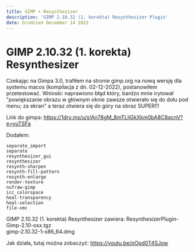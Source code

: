 ```yaml
---
title: GIMP + Resynthesizer
description: 'GIMP 2.10.32 (1. korekta) Resynthesizer Plugin'
date: Grudzień December 14 2022
---
```


# GIMP 2.10.32 (1. korekta) Resynthesizer

Czekając na Gimpa 3.0, trafiłem na stronie gimp.org na nową wersję dla systemu macos (kompilacja z dn. 02-12-2022), postanowiłem przetestować.
Wnioski: naprawiono błąd który, bardzo mnie irytował
"powiększanie obrazu w głównym oknie zawsze otwierało się do dołu pod menu; za ekran" a teraz otwiera się do góry na obraz SUPER!!!

Link do gimpa:
https://1drv.ms/u/s!An78gM_8mTLIjGkXkm0bA8C8qcnV?e=yuTSFa

Dodałem:

```
separate_import
separate
resynthesizer_gui
resynthesizer
resynth-sharpen
resynth-fill-pattern
resynth-enlarge
render-texture
nufraw-gimp
icc_colorspace
heal-transparency
heal-selection
file-xmc
```

GIMP 2.10.32 (1. korekta) Resynthesizer zawiera:
ResynthesizerPlugin-Gimp-2.10-osx.tgz <br>
gimp-2.10.32-1-x86_64.dmg

Jak działa, tutaj można zobaczyć:
https://youtu.be/pOpd0T4SJow
